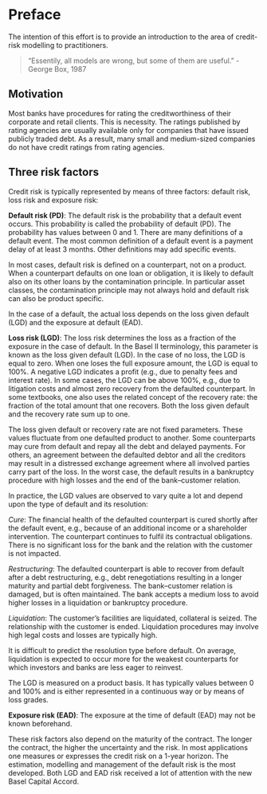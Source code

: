 
# Preface

The intention of this effort is to provide an introduction to the area of credit-risk modelling to practitioners.

> “Essentily, all models are wrong, but some of them are useful.” - George Box, 1987

## Motivation

Most banks have procedures for rating the creditworthiness of their corporate and retail clients. This is necessity. The ratings published by rating agencies are usually available only for companies that have issued publicly traded debt. As a result, many small and medium-sized companies do not have credit ratings from rating agencies.

## Three risk factors

Credit risk is typically represented by means of three factors: default risk, loss risk and exposure risk:

**Default risk (PD)**: The default risk is the probability that a default event occurs. This probability is called the probability of default (PD). The probability has values between 0 and 1. There are many definitions of a default event. The most common definition of a default event is a payment delay of at least 3 months. Other definitions may add specific events.

In most cases, default risk is defined on a counterpart, not on a product. When a counterpart defaults on one loan or obligation, it is likely to default also on its other loans by the contamination principle. In particular asset classes, the contamination principle may not always hold and default risk can also be product specific.

In the case of a default, the actual loss depends on the loss given default (LGD) and the exposure at default (EAD).

**Loss risk (LGD)**: The loss risk determines the loss as a fraction of the exposure in the case of default. In the Basel II terminology, this parameter is known as the loss given default (LGD). In the case of no loss, the LGD is equal to zero. When one loses the full exposure amount, the LGD is equal to 100%. A negative LGD indicates a profit (e.g., due to penalty fees and interest rate). In some cases, the LGD can be above 100%, e.g., due to litigation costs and almost zero recovery from the defaulted counterpart. In some textbooks, one also uses the related concept of the recovery rate: the fraction of the total amount that one recovers. Both the loss given default and the recovery rate sum up to one.

The loss given default or recovery rate are not fixed parameters. These values fluctuate from one defaulted product to another. Some counterparts may cure from default and repay all the debt and delayed payments. For others, an agreement between the defaulted debtor and all the creditors may result in a distressed exchange agreement where all involved parties carry part of the loss. In the worst case, the default results in a bankruptcy procedure with high losses and the end of the bank–customer relation.

In practice, the LGD values are observed to vary quite a lot and depend upon the type of default and its resolution:

*Cure*: The financial health of the defaulted counterpart is cured shortly after the default event, e.g., because of an additional income or a shareholder intervention. The counterpart continues to fulfil its contractual obligations. There is no significant loss for the bank and the relation with the customer is not impacted.

*Restructuring*: The defaulted counterpart is able to recover from default after a debt restructuring, e.g., debt renegotiations resulting in a longer maturity and partial debt forgiveness. The bank–customer relation is damaged, but is often maintained. The bank accepts a medium loss to avoid higher losses in a liquidation or bankruptcy procedure.

*Liquidation*: The customer’s facilities are liquidated, collateral is seized. The relationship with the customer is ended. Liquidation procedures may involve high legal costs and losses are typically high.

It is difficult to predict the resolution type before default. On average, liquidation is expected to occur more for the weakest counterparts for which investors and banks are less eager to reinvest.

The LGD is measured on a product basis. It has typically values between 0 and 100% and is either represented in a continuous way or by means of loss grades.

**Exposure risk (EAD)**: The exposure at the time of default (EAD) may not be known beforehand.


These risk factors also depend on the maturity of the contract. The longer the contract, the higher the uncertainty and the risk. In most applications one measures or expresses the credit risk on a 1-year horizon. The estimation, modelling and management of the default risk is the most developed. Both LGD and EAD risk received a lot of attention with the new Basel Capital Accord.
